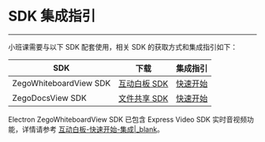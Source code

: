 <style>
table th:nth-of-type(1) { min-width: 120px; width: 30%; }
table th:nth-of-type(2) { min-width: 120px; width: 30%; }
table th:nth-of-type(3) { min-width: 120px; width: 40%; }
table {width: 100%;}
</style>

# SDK 集成指引
---

小班课需要与以下 SDK 配套使用，相关 SDK 的获取方式和集成指引如下：

|SDK|下载|集成指引|
|-|-|-|
|ZegoWhiteboardView SDK|[互动白板 SDK](https://doc-zh.zego.im/zh/6497.html)|[快速开始](https://doc-zh.zego.im/zh/6483.html)|
|ZegoDocsView SDK|[文件共享 SDK](https://doc-zh.zego.im/zh/6498.html)|[快速开始](https://doc-zh.zego.im/zh/6493.html)|

<div class="mk-hint">

Electron ZegoWhiteboardView SDK 已包含 Express Video SDK 实时音视频功能，详情请参考 [互动白板-快速开始-集成\|_blank](#6483)。
</div>
